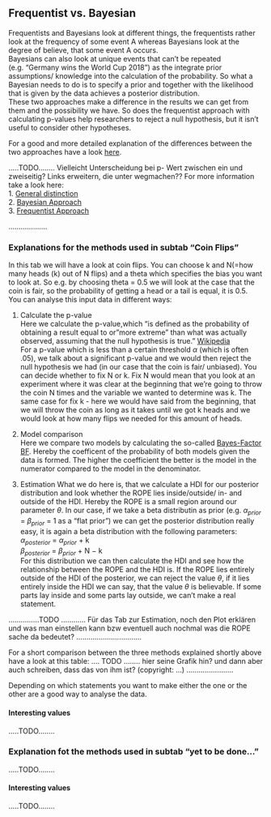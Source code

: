<script type="text/javascript"
          src="http://cdn.mathjax.org/mathjax/latest/MathJax.js?config=TeX-AMS-MML_HTMLorMML">
</script>

## Frequentist vs. Bayesian
Frequentists and Bayesians look at different things, the frequentists rather look at the frequency of some event A whereas Bayesians look at the degree of believe, that some event A occurs.  
Bayesians can also look at unique events that can't be repeated (e.g. "Germany wins the World Cup 2018") as the integrate prior assumptions/ knowledge into the calculation of the probability. So what a Bayesian needs to do is to specify a prior and together with the likelihood that is given by the data achieves a posterior distribution.  
These two approaches make a difference in the results we can get from them and the possibility we have. So does the frequentist approach with calculating p-values help researchers to reject a null hypothesis, but it isn't useful to consider other hypotheses.

For a good and more detailed explanation of the differences between the two approaches have a look [here](http://blog.keithw.org/2013/02/q-what-is-difference-between-bayesian.html).

.....TODO........
Vielleicht Unterscheidung bei p- Wert zwischen ein und zweiseitig?
Links erweitern, die unter wegmachen??
For more information take a look here:  
1. [General distinction](http://www.stat.ufl.edu/archived/casella/Talks/BayesRefresher.pdf)  
2. [Bayesian Approach](https://en.wikipedia.org/wiki/Bayesian)  
3. [Frequentist Approach](https://en.wikipedia.org/wiki/Frequentist_inference)  

...................  

### Explanations for the methods used in subtab "Coin Flips"

In this tab we will have a look at coin flips. You can choose k and N(=how many heads (k) out of N flips) and a theta which specifies the bias you want to look at. So e.g. by choosing theta = 0.5 we will look at the case that the coin is fair, so the probability of getting a head or a tail is equal, it is 0.5.  
You can analyse this input data in different ways:   

1. Calculate the p-value  
Here we calculate the p-value,which "is defined as the probability of obtaining a result equal to or "more extreme" than what was actually observed, assuming that the null hypothesis is true." [Wikipedia](https://en.wikipedia.org/wiki/P-value#Definition_and_interpretation)  
For a p-value which is less than a certain threshold $\alpha$ (which is often .05), we talk about a significant p-value and we would then reject the null hypothesis we had (in our case that the coin is fair/ unbiased).
You can decide whether to fix N or k. Fix N would mean that you look at an experiment where it was clear at the beginning that we're going to throw the coin N times and the variable we wanted to determine was k. The same case for fix k - here we would have said from the beginning, that we will throw the coin as long as it takes until we got k heads and we would look at how many flips we needed for this amount of heads.
  
2. Model comparison  
Here we compare two models by calculating the so-called [Bayes-Factor BF](https://en.wikipedia.org/wiki/Bayes_factor). Hereby the coefficent of the probability of both models given the data is formed. The higher the coefficient the better is the model in the numerator compared to the model in the denominator.
  
3. Estimation
What we do here is, that we calculate a HDI for our posterior distribution and look whether the ROPE lies inside/outside/ in- and outside of the HDI. Hereby the ROPE is a small region around our parameter $\theta$.
In our case, if we take a beta distributin as prior (e.g. $\alpha _{prior}$ = $\beta _{prior}$ = 1 as a "flat prior") we can get the posterior distribution really easy, it is again a beta distribution with the following parameters:  
$\alpha _{posterior}$ = $\alpha _{prior}$ + k  
$\beta _{posterior}$ = $\beta _{prior}$ + N − k  
For this distribution we can then calculate the HDI and see how the relationship between the ROPE and the HDI is.  If the ROPE lies entirely outside of the HDI of the posterior, we can reject the value $\theta$, if it lies entirely inside the HDI we can say, that the value $\theta$ is believable. If some parts lay inside and some parts lay outside, we can't make a real statement.

...............TODO ............
Für das Tab zur Estimation, noch den Plot erklären und was man einstellen kann bzw eventuell auch nochmal was die ROPE sache da bedeutet?
................................



For a short comparison between the three methods explained shortly above have a look at this table:
.... TODO ........
hier seine Grafik hin? und dann aber auch schreiben, dass das von ihm ist?
(copyright: ...)
.......................

Depending on which statements you want to make either the one or the other are a good way to analyse the data.

#### Interesting values

.....TODO........


### Explanation fot the methods used in subtab "yet to be done..."

.....TODO........


#### Interesting values

.....TODO........

